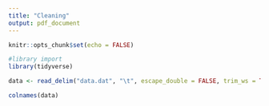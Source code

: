 ```yaml
---
title: "Cleaning"
output: pdf_document
---
```


```r
knitr::opts_chunk$set(echo = FALSE)
```

```r
#library import
library(tidyverse)
```

```r
data <- read_delim("data.dat", "\t", escape_double = FALSE, trim_ws = TRUE)

colnames(data)
```

